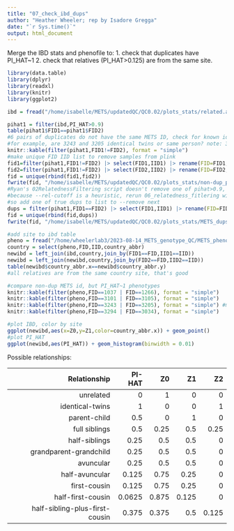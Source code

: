 ```yaml
---
title: "07_check_ibd_dups"
author: "Heather Wheeler; rep by Isadore Gregga"
date: "`r Sys.time()`"
output: html_document
---
```


Merge the IBD stats and phenofile to:
1. check that duplicates have PI_HAT~1
2. check that relatives (PI_HAT>0.125) are from the same site.

```r
library(data.table)
library(dplyr)
library(readxl)
library(knitr)
library(ggplot2)

ibd = fread("/home/isabelle/METS/updatedQC/QC0.02/plots_stats/related.and.duplicates.txt")

pihat1 = filter(ibd,PI_HAT>0.9)
table(pihat1$FID1==pihat1$FID2)
#6 pairs of duplicates do not have the same METS ID, check for known identical twins or same person
#for example, are 3243 and 3205 identical twins or same person? note: 3 pairs are them
knitr::kable(filter(pihat1,FID1!=FID2), format = "simple")
#make unique FID IID list to remove samples from plink
fid1=filter(pihat1,FID1!=FID2) |> select(FID1,IID1) |> rename(FID=FID1, IID=IID1)
fid2=filter(pihat1,FID1!=FID2) |> select(FID2,IID2) |> rename(FID=FID2, IID=IID2)
fid = unique(rbind(fid1,fid2))
fwrite(fid, "/home/isabelle/METS/updatedQC/QC0.02/plots_stats/non-dup_pihat1_list.txt",quote=F,sep="\t",col.names = F)
#Ryan's 02RelatednessFiltering script doesn't remove one of pihat>0.9,
#because --rel-cutoff is a heuristic, rerun 06_relatedness_fitlering with no cutoff
#so add one of true dups to list to --remove next
dups = filter(pihat1,FID1==FID2) |> select(FID1,IID1) |> rename(FID=FID1, IID=IID1)
fid = unique(rbind(fid,dups))
fwrite(fid, "/home/isabelle/METS/updatedQC/QC0.02/plots_stats/METS_dups_and_pihat1_list.txt",quote=F,sep="\t",col.names = F)

#add site to ibd table
pheno = fread("/home/wheelerlab3/2023-08-14_METS_genotype_QC/METS_phenofile_2023-08-22.txt")
country = select(pheno,FID,IID,country_abbr)
newibd = left_join(ibd,country,join_by(FID1==FID,IID1==IID))
newibd = left_join(newibd,country,join_by(FID2==FID,IID2==IID))
table(newibd$country_abbr.x==newibd$country_abbr.y)
#all relatives are from the same country site, that's good

#compare non-dup METS id, but PI_HAT~1 phenotypes
knitr::kable(filter(pheno,FID==1037 | FID==1266), format = "simple")
knitr::kable(filter(pheno,FID==3101 | FID==3105), format = "simple")
knitr::kable(filter(pheno,FID==3243 | FID==3205), format = "simple") #multiple wells on plate C4
knitr::kable(filter(pheno,FID==3294 | FID==3034), format = "simple")

#plot IBD, color by site
ggplot(newibd,aes(x=Z0,y=Z1,color=country_abbr.x)) + geom_point()
#plot PI_HAT
ggplot(newibd,aes(PI_HAT)) + geom_histogram(binwidth = 0.01)
```

Possible relationships:

|Relationship | PI-HAT | Z0 | Z1 | Z2 |
|---:|---:|---:|---:|---:|
|unrelated| 0| 1| 0| 0|
|identical-twins| 1| 0| 0| 1|
|parent-child| 0.5| 0| 1| 0|
|full siblings| 0.5| 0.25| 0.5| 0.25|
|half-siblings| 0.25| 0.5| 0.5| 0|
|grandparent-grandchild| 0.25| 0.5| 0.5| 0|
|avuncular| 0.25| 0.5| 0.5| 0|
|half-avuncular| 0.125| 0.75| 0.25| 0|
|first-cousin| 0.125| 0.75| 0.25| 0|
|half-first-cousin| 0.0625| 0.875| 0.125| 0|
|half-sibling-plus-first-cousin |0.375| 0.375| 0.5 |0.125|
